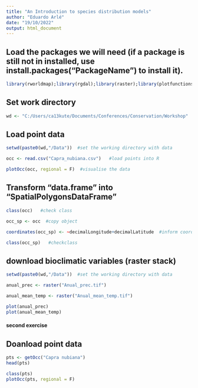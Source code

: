 ```yaml
---
title: "An Introduction to species distribution models"
author: "Eduardo Arlé"
date: "19/10/2022"
output: html_document
---
```


## Load the packages we will need (if a package is still not in installed, use install.packages("PackageName") to install it).

```r
library(rworldmap);library(rgdal);library(raster);library(plotfunctions);library(bRacatus)
```

## Set work directory

```r
wd <- "C:/Users/ca13kute/Documents/Conferences/Conservation/Workshop"
```

## Load point data

```r
setwd(paste0(wd,"/Data"))  #set the working directory with data

occ <- read.csv("Capra_nubiana.csv")   #load points into R

plotOcc(occ, regional = F)  #visualise the data
```

## Transform "data.frame" into "SpatialPolygonsDataFrame"

```r
class(occ)   #check class

occ_sp <- occ  #copy object

coordinates(occ_sp) <- ~decimalLongitude+decimalLatitude  #inform coordinates

class(occ_sp)   #checkclass
```


## download bioclimatic variables (raster stack)

```r
setwd(paste0(wd,"/Data"))  #set the working directory with data

anual_prec <- raster("Anual_prec.tif")

anual_mean_temp <- raster("Anual_mean_temp.tif")

plot(anual_prec)
plot(anual_mean_temp)
```



#### second exercise

## Doanload point data

```r
pts <- getOcc("Capra nubiana")
head(pts)

class(pts)
plotOcc(pts, regional = F)  
```

